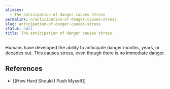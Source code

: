 ```yaml
---
aliases:
  - The anticipation of danger causes stress
permalink: n/anticipation-of-danger-causes-stress
slug: anticipation-of-danger-causes-stress
status: null
title: The anticipation of danger causes stress
---
```

Humans have developed the ability to anticipate danger months, years, or decades out. This causes stress, even though there is no immediate danger.

## References

- [[How Hard Should I Push Myself]]
